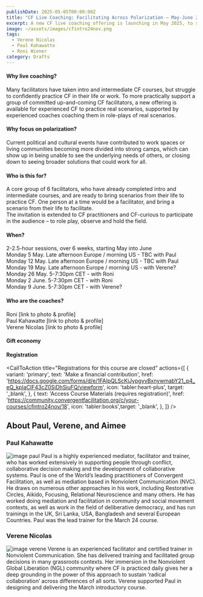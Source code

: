 ```yaml
---
publishDate: 2025-05-05T00:00:00Z
title: "CF Live Coaching: Facilitating Across Polarization – May-June 2025"
excerpt: A new CF live coaching offering is launching in May 2025, to support a core group of dedicated practitioners over 6 weeks, with real-life examples focused on facilitating across polarization. 
image: ~/assets/images/cfintro24nov.png
tags:
  - Verene Nicolas 
  - Paul Kahawatte
  - Roni Wiener
category: Drafts
---
```



#### Why live coaching? 

Many facilitators have taken intro and intermediate CF courses, but struggle to confidently practice CF in their life or work. To more practically support a group of committed up-and-coming CF facilitators, a new offering is available for experienced CF to practice real scenarios, supported by experienced coaches coaching them in role-plays of real scenarios. 

#### Why focus on polarization?

Current political and cultural events have contributed to work spaces or living communities becoming more divided into strong camps, which can show up in being unable to see the underlying needs of others, or closing down to seeing broader solutions that could work for all.

#### Who is this for?

A core group of 6 facilitators, who have already completed intro and intermediate courses, and are ready to bring scenarios from their life to practice CF. One person at a time would be a facilitator, and bring a scenario from their life to facilitate.  
The invitation is extended to CF practitioners and CF-curious to participate in the audience – to role play, observe and hold the field.

#### When?

2-2.5-hour sessions, over 6 weeks, starting May into June  
Monday 5 May. Late afternoon Europe / morning US \- TBC with Paul  
Monday 12 May. Late afternoon Europe / morning US \- TBC with Paul  
Monday 19 May. Late afternoon Europe / morning US \- with Verene?  
Monday 26 May. 5-7:30pm CET \- with Roni  
Monday 2 June. 5-7:30pm CET \- with Roni  
Monday 9 June. 5-7:30pm CET \- with Verene?

#### Who are the coaches?

Roni \[link to photo & profile\]  
Paul Kahawatte \[link to photo & profile\]  
Verene Nicolas \[link to photo & profile\]

#### Gift economy

#### Registration

<CallToAction
    title="Registrations for this course are closed"
    actions={[
      {
        variant: 'primary',
        text: 'Make a financial contribution',
        href: 'https://docs.google.com/forms/d/e/1FAIpQLScKjJypgyvBxnywmabY21_p4_eQ_kpIaCIF43cZ0SjDhSiuFQ/viewform',
        icon: 'tabler:heart-plus',
        target: '_blank',
      },
      { text: 'Access Course Materials (requires registration)', href: 'https://community.convergentfacilitation.org/c/your-courses/cfintro24nov/18', icon: 'tabler:books',target: '_blank', },
    ]}
  />

## About Paul, Verene, and Aimee
### Paul Kahawatte
![image paul](~/assets/images/paul_kahawatte.jpg)
Paul is a highly experienced mediator, facilitator and trainer, who has worked extensively in supporting people through conflict, collaborative decision making and the development of collaborative systems. Paul is one of the World’s leading practitioners of Convergent Facilitation, as well as mediation based in Nonviolent Communication (NVC). He draws on numerous other approaches in his work, including Restorative Circles, Aikido, Focusing, Relational Neuroscience and many others. He has worked doing mediation and facilitation in community and social movement contexts, as well as work in the field of deliberative democracy, and has run trainings in the UK, Sri Lanka, USA, Bangladesh and several European Countries. Paul was the lead trainer for the March 24 course.

### Verene Nicolas
![image verene](~/assets/images/verene_nicolas.jpg)
Verene is an experienced facilitator and certified trainer in Nonviolent Communication. She has delivered training and facilitated group decisions in many grassroots contexts. Her immersion in the Nonviolent Global Liberation (NGL) community where CF is practiced daily gives her a deep grounding in the power of this approach to sustain ‘radical collaboration’ across differences of all sorts.
Verene supported Paul in designing and delivering the March introductory course.


